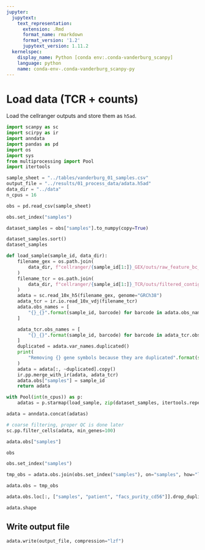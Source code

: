 ```yaml
---
jupyter:
  jupytext:
    text_representation:
      extension: .Rmd
      format_name: rmarkdown
      format_version: '1.2'
      jupytext_version: 1.11.2
  kernelspec:
    display_name: Python [conda env:.conda-vanderburg_scanpy]
    language: python
    name: conda-env-.conda-vanderburg_scanpy-py
---
```


# Load data (TCR + counts)

Load the cellranger outputs and store them as `h5ad`. 

```python
import scanpy as sc
import scirpy as ir
import anndata
import pandas as pd
import os
import sys
from multiprocessing import Pool
import itertools
```

```python
sample_sheet = "../tables/vanderburg_01_samples.csv"
output_file = "../results/01_process_data/adata.h5ad"
data_dir = "../data"
n_cpus = 16
```

```python
obs = pd.read_csv(sample_sheet)
```


```python
obs.set_index("samples")
```

```python
dataset_samples = obs["samples"].to_numpy(copy=True)
```


```python
dataset_samples.sort()
dataset_samples
```

```python
def load_sample(sample_id, data_dir):
    filename_gex = os.path.join(
        data_dir, f"cellranger/{sample_id[1:]}_GEX/outs/raw_feature_bc_matrix.h5"
    )
    filename_tcr = os.path.join(
        data_dir, f"cellranger/{sample_id[1:]}_TCR/outs/filtered_contig_annotations.csv"
    )
    adata = sc.read_10x_h5(filename_gex, genome="GRCh38")
    adata_tcr = ir.io.read_10x_vdj(filename_tcr)
    adata.obs_names = [
        "{}_{}".format(sample_id, barcode) for barcode in adata.obs_names
    ]

    adata_tcr.obs_names = [
        "{}_{}".format(sample_id, barcode) for barcode in adata_tcr.obs_names
    ]
    duplicated = adata.var_names.duplicated()
    print(
        "Removing {} gene symbols because they are duplicated".format(sum(duplicated))
    )
    adata = adata[:, ~duplicated].copy()
    ir.pp.merge_with_ir(adata, adata_tcr)
    adata.obs["samples"] = sample_id
    return adata
```

```python
with Pool(int(n_cpus)) as p:
    adatas = p.starmap(load_sample, zip(dataset_samples, itertools.repeat(data_dir)))
```

```python
adata = anndata.concat(adatas)
```

```python
# coarse filtering, proper QC is done later
sc.pp.filter_cells(adata, min_genes=100)
```

```python
adata.obs["samples"]
```

```python
obs
```

```python
obs.set_index("samples")
```

```python
tmp_obs = adata.obs.join(obs.set_index("samples"), on="samples", how="left", sort=True)
```

```python
adata.obs = tmp_obs
```

```python
adata.obs.loc[:, ["samples", "patient", "facs_purity_cd56"]].drop_duplicates()
```

```python
adata.shape
```

## Write output file

```python
adata.write(output_file, compression="lzf")
```
